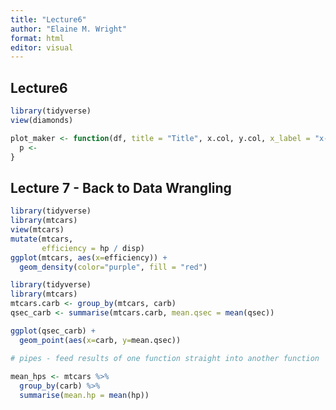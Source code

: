 ```yaml
---
title: "Lecture6"
author: "Elaine M. Wright"
format: html
editor: visual
---
```


## Lecture6

```r
library(tidyverse)
view(diamonds)

plot_maker <- function(df, title = "Title", x.col, y.col, x_label = "x-axis", y_label = "y axis"){
  p <- 
}
```

## Lecture 7 - Back to Data Wrangling

```r
library(tidyverse)
library(mtcars)
view(mtcars)
mutate(mtcars,
       efficiency = hp / disp)
ggplot(mtcars, aes(x=efficiency)) +
  geom_density(color="purple", fill = "red")
```

```r
library(tidyverse)
library(mtcars)
mtcars.carb <- group_by(mtcars, carb)
qsec_carb <- summarise(mtcars.carb, mean.qsec = mean(qsec))

ggplot(qsec_carb) +
  geom_point(aes(x=carb, y=mean.qsec))
```

```r
# pipes - feed results of one function straight into another function
 
mean_hps <- mtcars %>% 
  group_by(carb) %>%
  summarise(mean.hp = mean(hp))
```
